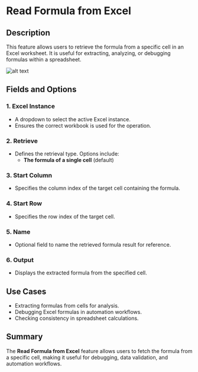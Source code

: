 # Read Formula from Excel  

## Description  

This feature allows users to retrieve the formula from a specific cell in an Excel worksheet. It is useful for extracting, analyzing, or debugging formulas within a spreadsheet.  

![alt text](../../assets/excel/read-formula-from-excel.png)  

## Fields and Options  

### 1. **Excel Instance** 

- A dropdown to select the active Excel instance.  
- Ensures the correct workbook is used for the operation.  

### 2. **Retrieve** 

- Defines the retrieval type. Options include:  
  - **The formula of a single cell** (default)  

### 3. **Start Column** 

- Specifies the column index of the target cell containing the formula.  

### 4. **Start Row** 

- Specifies the row index of the target cell.  

### 5. **Name** 

- Optional field to name the retrieved formula result for reference.  

### 6. **Output**

- Displays the extracted formula from the specified cell.  

## Use Cases  

- Extracting formulas from cells for analysis.  
- Debugging Excel formulas in automation workflows.  
- Checking consistency in spreadsheet calculations.  

## Summary  

The **Read Formula from Excel** feature allows users to fetch the formula from a specific cell, making it useful for debugging, data validation, and automation workflows.